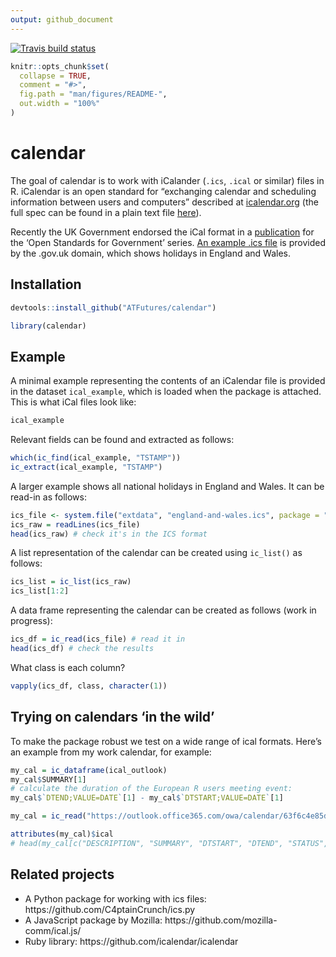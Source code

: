 ```yaml
---
output: github_document
---
```


[![Travis build status](https://travis-ci.org/ATFutures/calendar.svg?branch=master)](https://travis-ci.org/ATFutures/calendar)

<!-- README.md is generated from README.Rmd. Please edit that file -->

```r
knitr::opts_chunk$set(
  collapse = TRUE,
  comment = "#>",
  fig.path = "man/figures/README-",
  out.width = "100%"
)
```

# calendar

The goal of calendar is to work with iCalander (`.ics`, `.ical` or similar) files in R.
iCalendar is an open standard for
"exchanging calendar and scheduling information between users and computers"
described at [icalendar.org](https://icalendar.org/) (the full spec can be found in a 
plain text file [here](https://tools.ietf.org/rfc/rfc5545.txt)).

Recently the UK Government endorsed the iCal format in a [publication](https://www.gov.uk/government/publications/open-standards-for-government/exchange-of-calendar-events) for the 'Open Standards for Government' series.
[An example .ics file](https://www.gov.uk/bank-holidays/england-and-wales.ics) is provided by the .gov.uk domain, which shows holidays in England and Wales.

## Installation

```r
devtools::install_github("ATFutures/calendar")
```

```r
library(calendar)
```

<!-- You can install the released version of calendar from [CRAN](https://CRAN.R-project.org) with: -->

<!-- ``` r -->
<!-- install.packages("calendar") -->
<!-- ``` -->

## Example

A minimal example representing the contents of an iCalendar file is provided in the dataset `ical_example`, which is loaded when the package is attached.
This is what iCal files look like:

```r
ical_example
```

Relevant fields can be found and extracted as follows:

```r
which(ic_find(ical_example, "TSTAMP"))
ic_extract(ical_example, "TSTAMP")
```

A larger example shows all national holidays in England and Wales.
It can be read-in as follows:

```r
ics_file <- system.file("extdata", "england-and-wales.ics", package = "calendar")
ics_raw = readLines(ics_file) 
head(ics_raw) # check it's in the ICS format
```

A list representation of the calendar can be created using `ic_list()` as follows:

```r
ics_list = ic_list(ics_raw)
ics_list[1:2]
```

A data frame representing the calendar can be created as follows (work in progress):

```r
ics_df = ic_read(ics_file) # read it in
head(ics_df) # check the results
```

What class is each column?

```r
vapply(ics_df, class, character(1))
```

## Trying on calendars 'in the wild'

To make the package robust we test on a wide range of ical formats.
Here's an example from my work calendar, for example:

```r
my_cal = ic_dataframe(ical_outlook)
my_cal$SUMMARY[1]
# calculate the duration of the European R users meeting event:
my_cal$`DTEND;VALUE=DATE`[1] - my_cal$`DTSTART;VALUE=DATE`[1]
```

<!-- An example from the wild: -->

```r
my_cal = ic_read("https://outlook.office365.com/owa/calendar/63f6c4e85d124df6a20656ade8e71faa@leeds.ac.uk/32e1cb4137f4414b8d7644453ec4b10414316826143036893453/calendar.ics")

attributes(my_cal)$ical
# head(my_cal[c("DESCRIPTION", "SUMMARY", "DTSTART", "DTEND", "STATUS", "SEQUENCE", "LOCATION")])
```

## Related projects

- A Python package for working with ics files: https://github.com/C4ptainCrunch/ics.py
- A JavaScript package by Mozilla: https://github.com/mozilla-comm/ical.js/
- Ruby library: https://github.com/icalendar/icalendar
